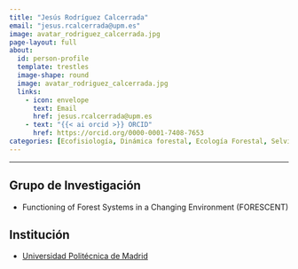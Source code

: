 ```yaml
---
title: "Jesús Rodríguez Calcerrada"
email: "jesus.rcalcerrada@upm.es"  
image: avatar_rodriguez_calcerrada.jpg
page-layout: full
about: 
  id: person-profile
  template: trestles
  image-shape: round
  image: avatar_rodriguez_calcerrada.jpg
  links:
    - icon: envelope
      text: Email
      href: jesus.rcalcerrada@upm.es
    - text: "{{< ai orcid >}} ORCID"
      href: https://orcid.org/0000-0001-7408-7653
categories: [Ecofisiología, Dinámica forestal, Ecología Forestal, Selvicultura, Regeneración]
---
```

 
<hr>

:::{#person-profile}

## Grupo de Investigación
- Functioning of Forest Systems in a Changing Environment (FORESCENT)

## Institución
- [Universidad Politécnica de Madrid](https://www.upm.es/)

:::
